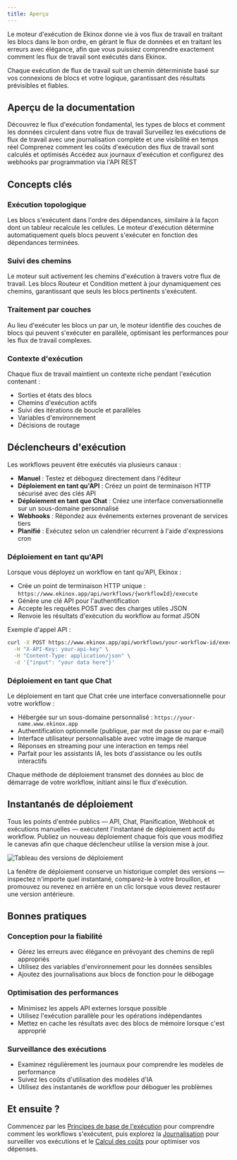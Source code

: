 ```yaml
---
title: Aperçu
---
```



Le moteur d'exécution de Ekinox donne vie à vos flux de travail en traitant les blocs dans le bon ordre, en gérant le flux de données et en traitant les erreurs avec élégance, afin que vous puissiez comprendre exactement comment les flux de travail sont exécutés dans Ekinox.

<Callout type="info">
  Chaque exécution de flux de travail suit un chemin déterministe basé sur vos connexions de blocs et votre logique, garantissant des résultats prévisibles et fiables.
</Callout>

## Aperçu de la documentation

<Cards>
  <Card title="Principes fondamentaux d'exécution" href="/execution/basics">
    Découvrez le flux d'exécution fondamental, les types de blocs et comment les données circulent dans votre
    flux de travail
  </Card>

  <Card title="Journalisation" href="/execution/logging">
    Surveillez les exécutions de flux de travail avec une journalisation complète et une visibilité en temps réel
  </Card>

  <Card title="Calcul des coûts" href="/execution/costs">
    Comprenez comment les coûts d'exécution des flux de travail sont calculés et optimisés
  </Card>

  <Card title="API externe" href="/execution/api">
    Accédez aux journaux d'exécution et configurez des webhooks par programmation via l'API REST
  </Card>
</Cards>

## Concepts clés

### Exécution topologique
Les blocs s'exécutent dans l'ordre des dépendances, similaire à la façon dont un tableur recalcule les cellules. Le moteur d'exécution détermine automatiquement quels blocs peuvent s'exécuter en fonction des dépendances terminées.

### Suivi des chemins
Le moteur suit activement les chemins d'exécution à travers votre flux de travail. Les blocs Routeur et Condition mettent à jour dynamiquement ces chemins, garantissant que seuls les blocs pertinents s'exécutent.

### Traitement par couches
Au lieu d'exécuter les blocs un par un, le moteur identifie des couches de blocs qui peuvent s'exécuter en parallèle, optimisant les performances pour les flux de travail complexes.

### Contexte d'exécution
Chaque flux de travail maintient un contexte riche pendant l'exécution contenant :
- Sorties et états des blocs
- Chemins d'exécution actifs
- Suivi des itérations de boucle et parallèles
- Variables d'environnement
- Décisions de routage

## Déclencheurs d'exécution

Les workflows peuvent être exécutés via plusieurs canaux :

- **Manuel** : Testez et déboguez directement dans l'éditeur
- **Déploiement en tant qu'API** : Créez un point de terminaison HTTP sécurisé avec des clés API
- **Déploiement en tant que Chat** : Créez une interface conversationnelle sur un sous-domaine personnalisé
- **Webhooks** : Répondez aux événements externes provenant de services tiers
- **Planifié** : Exécutez selon un calendrier récurrent à l'aide d'expressions cron

### Déploiement en tant qu'API

Lorsque vous déployez un workflow en tant qu'API, Ekinox :
- Crée un point de terminaison HTTP unique : `https://www.ekinox.app/api/workflows/{workflowId}/execute`
- Génère une clé API pour l'authentification
- Accepte les requêtes POST avec des charges utiles JSON
- Renvoie les résultats d'exécution du workflow au format JSON

Exemple d'appel API :

```bash
curl -X POST https://www.ekinox.app/api/workflows/your-workflow-id/execute \
  -H "X-API-Key: your-api-key" \
  -H "Content-Type: application/json" \
  -d '{"input": "your data here"}'
```

### Déploiement en tant que Chat

Le déploiement en tant que Chat crée une interface conversationnelle pour votre workflow :
- Hébergée sur un sous-domaine personnalisé : `https://your-name.www.ekinox.app`
- Authentification optionnelle (publique, par mot de passe ou par e-mail)
- Interface utilisateur personnalisable avec votre image de marque
- Réponses en streaming pour une interaction en temps réel
- Parfait pour les assistants IA, les bots d'assistance ou les outils interactifs

Chaque méthode de déploiement transmet des données au bloc de démarrage de votre workflow, initiant ainsi le flux d'exécution.

## Instantanés de déploiement

Tous les points d'entrée publics — API, Chat, Planification, Webhook et exécutions manuelles — exécutent l'instantané de déploiement actif du workflow. Publiez un nouveau déploiement chaque fois que vous modifiez le canevas afin que chaque déclencheur utilise la version mise à jour.

<div className='flex justify-center my-6'>
  <Image
    src='/static/execution/deployment-versions-light.png'
    alt='Tableau des versions de déploiement'
    width={500}
    height={280}
    className='rounded-xl border border-border shadow-sm'
  />
</div>

La fenêtre de déploiement conserve un historique complet des versions — inspectez n'importe quel instantané, comparez-le à votre brouillon, et promouvez ou revenez en arrière en un clic lorsque vous devez restaurer une version antérieure.

## Bonnes pratiques

### Conception pour la fiabilité
- Gérez les erreurs avec élégance en prévoyant des chemins de repli appropriés
- Utilisez des variables d'environnement pour les données sensibles
- Ajoutez des journalisations aux blocs de fonction pour le débogage

### Optimisation des performances
- Minimisez les appels API externes lorsque possible
- Utilisez l'exécution parallèle pour les opérations indépendantes
- Mettez en cache les résultats avec des blocs de mémoire lorsque c'est approprié

### Surveillance des exécutions
- Examinez régulièrement les journaux pour comprendre les modèles de performance
- Suivez les coûts d'utilisation des modèles d'IA
- Utilisez des instantanés de workflow pour déboguer les problèmes

## Et ensuite ?

Commencez par les [Principes de base de l'exécution](/execution/basics) pour comprendre comment les workflows s'exécutent, puis explorez la [Journalisation](/execution/logging) pour surveiller vos exécutions et le [Calcul des coûts](/execution/costs) pour optimiser vos dépenses.
